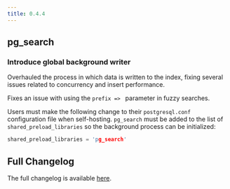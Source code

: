 ```yaml
---
title: 0.4.4
---
```


## pg_search

### Introduce global background writer

Overhauled the process in which data is written to the index, fixing several issues related to concurrency and insert performance.

Fixes an issue with using the `prefix => ` parameter in fuzzy searches.

Users must make the following change to their `postgresql.conf` configuration file when self-hosting. `pg_search` must be added to the list of `shared_preload_libraries` so the background process can be initialized:

```c
shared_preload_libraries = 'pg_search'
```

## Full Changelog

The full changelog is available [here](https://github.com/paradedb/paradedb/releases/tag/v0.4.4).
